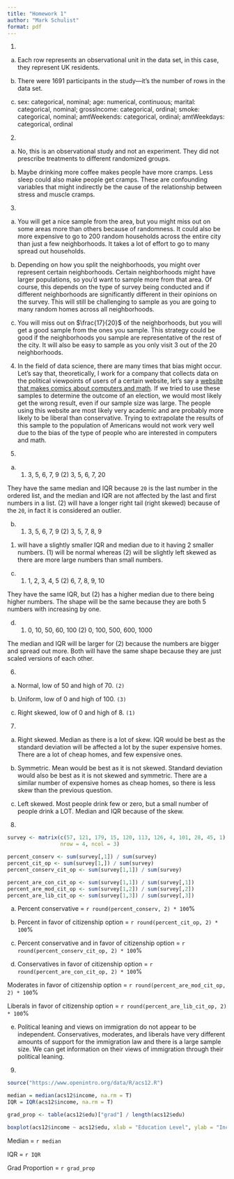 ```yaml
---
title: "Homework 1"
author: "Mark Schulist"
format: pdf
---
```


1. 

a. Each row represents an observational unit in the data set, in this case, they represent UK residents. 

b. There were $1691$ participants in the study---it's the number of rows in the data set. 

c. sex: categorical, nominal; age: numerical, continuous; marital: categorical, nominal; grossIncome: categorical, ordinal; smoke: categorical, nominal; amtWeekends: categorical, ordinal; amtWeekdays: categorical, ordinal

2. 

a. No, this is an observational study and not an experiment. They did not prescribe treatments to different randomized groups. 

b. Maybe drinking more coffee makes people have more cramps. Less sleep could also make people get cramps. These are confounding variables that might indirectly be the cause of the relationship between stress and muscle cramps. 

3. 


a. You will get a nice sample from the area, but you might miss out on some areas more than others because of randomness. It could also be more expensive to go to 200 random households across the entire city than just a few neighborhoods. It takes a lot of effort to go to many spread out households. 

b. Depending on how you split the neighborhoods, you might over represent certain neighborhoods. Certain neighborhoods might have larger populations, so you'd want to sample more from that area. Of course, this depends on the type of survey being conducted and if different neighborhoods are significantly different in their opinions on the survey. This will still be challenging to sample as you are going to many random homes across all neighborhoods. 


c. You will miss out on $\frac{17}{20}$ of the neighborhoods, but you will get a good sample from the ones you sample. This strategy could be good if the neighborhoods you sample are representative of the rest of the city. It will also be easy to sample as you only visit 3 out of the 20 neighborhoods. 

4. In the field of data science, there are many times that bias might occur. Let's say that, theoretically, I work for a company that collects data on the political viewpoints of users of a certain website, let's say a [website that makes comics about computers and math](https://xkcd.com). If we tried to use these samples to determine the outcome of an election, we would most likely get the wrong result, even if our sample size was large. The people using this website are most likely very academic and are probably more likely to be liberal than conservative. Trying to extrapolate the results of this sample to the population of Americans would not work very well due to the bias of the type of people who are interested in computers and math. 

5. 

a. (1) 3, 5, 6, 7, 9   (2) 3, 5, 6, 7, 20

They have the same median and IQR because `20` is the last number in the ordered list, and the median and IQR are not affected by the last and first numbers in a list. (2) will have a longer right tail (right skewed) because of the `20`, in fact it is considered an outlier. 

b. (1) 3, 5, 6, 7, 9   (2) 3, 5, 7, 8, 9

(1) will have a slightly smaller IQR and median due to it having 2 smaller numbers. (1) will be normal whereas (2) will be slightly left skewed as there are more large numbers than small numbers. 

c. (1) 1, 2, 3, 4, 5    (2) 6, 7, 8, 9, 10

They have the same IQR, but (2) has a higher median due to there being higher numbers. The shape will be the same because they are both 5 numbers with increasing by one. 

d. (1) 0, 10, 50, 60, 100   (2) 0, 100, 500, 600, 1000

The median and IQR will be larger for (2) because the numbers are bigger and spread out more. Both will have the same shape because they are just scaled versions of each other. 

6. 

a. Normal, low of 50 and high of 70. `(2)`

b. Uniform, low of 0 and high of 100. `(3)`

c. Right skewed, low of 0 and high of 8. `(1)`

7. 

a. Right skewed. Median as there is a lot of skew. IQR would be best as the standard deviation will be affected a lot by the super expensive homes. There are a lot of cheap homes, and few expensive ones. 

b. Symmetric. Mean would be best as it is not skewed. Standard deviation would also be best as it is not skewed and symmetric. There are a similar number of expensive homes as cheap homes, so there is less skew than the previous question. 

c. Left skewed. Most people drink few or zero, but a small number of people drink a LOT. Median and IQR because of the skew. 

8. 

```r
survey <- matrix(c(57, 121, 179, 15, 120, 113, 126, 4, 101, 28, 45, 1), 
                 nrow = 4, ncol = 3)

percent_conserv <- sum(survey[,1]) / sum(survey)
percent_cit_op <- sum(survey[1,]) / sum(survey)
percent_conserv_cit_op <- sum(survey[1,1]) / sum(survey)

percent_are_con_cit_op <- sum(survey[1,1]) / sum(survey[,1])
percent_are_mod_cit_op <- sum(survey[1,2]) / sum(survey[,2])
percent_are_lib_cit_op <- sum(survey[1,3]) / sum(survey[,3])
```

a. Percent conservative = `r round(percent_conserv, 2) * 100`%

b. Percent in favor of citizenship option = `r round(percent_cit_op, 2) * 100`%

c. Percent conservative and in favor of citizenship option = `r round(percent_conserv_cit_op, 2) * 100`%

d. Conservatives in favor of citizenship option = `r round(percent_are_con_cit_op, 2) * 100`%

Moderates in favor of citizenship option = `r round(percent_are_mod_cit_op, 2) * 100`%

Liberals in favor of citizenship option = `r round(percent_are_lib_cit_op, 2) * 100`%

e. Political leaning and views on immigration do not appear to be independent. Conservatives, moderates, and liberals have very different amounts of support for the immigration law and there is a large sample size. We can get information on their views of immigration through their political leaning. 

9. 

```r
source("https://www.openintro.org/data/R/acs12.R")

median = median(acs12$income, na.rm = T)
IQR = IQR(acs12$income, na.rm = T)

grad_prop <- table(acs12$edu)["grad"] / length(acs12$edu)

boxplot(acs12$income ~ acs12$edu, xlab = "Education Level", ylab = "Income")

```

Median = `r median`

IQR = `r IQR`

Grad Proportion = `r grad_prop`


